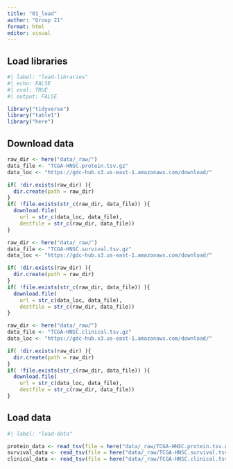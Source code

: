 ```yaml
---
title: "01_load"
author: "Group 21"
format: html
editor: visual
---
```


## Load libraries

```r
#| label: "load-libraries" 
#| echo: FALSE
#| eval: TRUE 
#| output: FALSE  

library("tidyverse")
library("table1")
library("here")
```

## Download data

```r

raw_dir <- here("data/_raw/")
data_file <- "TCGA-HNSC.protein.tsv.gz"
data_loc <- "https://gdc-hub.s3.us-east-1.amazonaws.com/download/"

if( !dir.exists(raw_dir) ){
  dir.create(path = raw_dir)
}
if( !file.exists(str_c(raw_dir, data_file)) ){
  download.file(
    url = str_c(data_loc, data_file),
    destfile = str_c(raw_dir, data_file))
}

```

```r

raw_dir <- here("data/_raw/")
data_file <- "TCGA-HNSC.survival.tsv.gz"
data_loc <- "https://gdc-hub.s3.us-east-1.amazonaws.com/download/"

if( !dir.exists(raw_dir) ){
  dir.create(path = raw_dir)
}
if( !file.exists(str_c(raw_dir, data_file)) ){
  download.file(
    url = str_c(data_loc, data_file),
    destfile = str_c(raw_dir, data_file))
}

```

```r

raw_dir <- here("data/_raw/")
data_file <- "TCGA-HNSC.clinical.tsv.gz"
data_loc <- "https://gdc-hub.s3.us-east-1.amazonaws.com/download/"

if( !dir.exists(raw_dir) ){
  dir.create(path = raw_dir)
}
if( !file.exists(str_c(raw_dir, data_file)) ){
  download.file(
    url = str_c(data_loc, data_file),
    destfile = str_c(raw_dir, data_file))
}

```

## Load data

```r
#| label: "load-data" 

protein_data <- read_tsv(file = here("data/_raw/TCGA-HNSC.protein.tsv.gz"))
survival_data <- read_tsv(file = here("data/_raw/TCGA-HNSC.survival.tsv.gz"))
clinical_data <- read_tsv(file = here("data/_raw/TCGA-HNSC.clinical.tsv.gz"))

```
